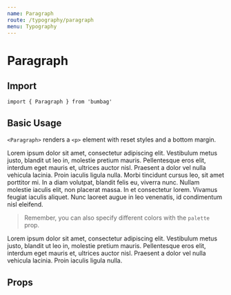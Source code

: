 ```yaml
---
name: Paragraph
route: /typography/paragraph
menu: Typography
---
```



# Paragraph

## Import

`import { Paragraph } from 'bumbag'`

## Basic Usage

`<Paragraph>` renders a `<p>` element with reset styles and a bottom margin.

<Playground>
  <Paragraph>
    Lorem ipsum dolor sit amet, consectetur adipiscing elit. Vestibulum metus justo, blandit ut leo in, molestie pretium mauris. Pellentesque eros elit, interdum eget mauris et, ultrices auctor nisl. Praesent a dolor vel nulla vehicula lacinia. Proin iaculis ligula nulla.
  </Paragraph>
  <Paragraph>
    Morbi tincidunt cursus leo, sit amet porttitor mi. In a diam volutpat, blandit felis eu, viverra nunc. Nullam molestie iaculis elit, non placerat massa. In et consectetur lorem. Vivamus feugiat iaculis aliquet. Nunc laoreet augue in leo venenatis, id condimentum nisl eleifend.
  </Paragraph>
</Playground>

> Remember, you can also specify different colors with the `palette` prop.

<Playground>
  <Paragraph palette="primary">
    Lorem ipsum dolor sit amet, consectetur adipiscing elit. Vestibulum metus justo, blandit ut leo in, molestie pretium mauris. Pellentesque eros elit, interdum eget mauris et, ultrices auctor nisl. Praesent a dolor vel nulla vehicula lacinia. Proin iaculis ligula nulla.
  </Paragraph>
</Playground>

## Props

<PropsTable of={Paragraph} />

